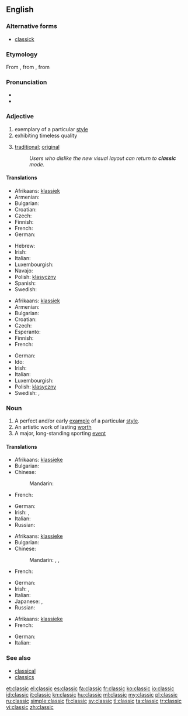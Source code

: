 ==English==

===Alternative forms===
* [[classick]] {{qualifier|obsolete}}

===Etymology===
From {{etyl|fr|en}} {{term|classique||lang=fr}}, from {{etyl|la|en}} {{term|classicus||lang=la|relating to the classes of Roman citizenry, especially the highest}}, from {{term|classis||lang=la}}

===Pronunciation===
* {{IPA|/ˈklæsɪk/}}
* {{rhymes|æsɪk}}

===Adjective===
{{en-adj}}

# exemplary of a particular [[style]]
# exhibiting timeless quality
# {{euphemistic}} [[traditional]]; [[original]]
#: ''Users who dislike the new visual layout can return to '''classic''' mode.''

====Translations====
{{trans-top|exemplary of a particular style}}
* Afrikaans: [[klassiek]]
* Armenian: {{t|hy|դասական|tr=dasakan}}
* Bulgarian: {{t|bg|класически}}
* Croatian: {{t+|hr|klasičan|alt=klàsičan}}
* Czech: {{t|cs|klasický|m}}
* Finnish: {{t+|fi|klassinen}}
* French: {{t+|fr|classique|m|f}}
* German: {{t+|de|klassisch}}
{{trans-mid}}
* Hebrew: {{t|he|קלאסי|m|tr=klasi}}
* Irish: {{t|ga|clasaiceach}}
* Italian: {{t+|it|classico}}
* Luxembourgish: {{t|lb|klassesch}}
* Navajo: {{tø|nv|wódáanii}}
* Polish: [[klasyczny]] {{m}}
* Spanish: {{t|es|clásico}}
* Swedish: {{t+|sv|klassisk}}
{{trans-bottom}}

{{trans-top|exhibiting timeless quality}}
* Afrikaans: [[klassiek]]
* Armenian: {{t|hy|դասական|tr=dasakan}}
* Bulgarian: {{t|bg|класически}}
* Croatian: {{t+|hr|klasičan|alt=klàsičan}}
* Czech: {{t|cs|klasický|m}}
* Esperanto: {{t-|eo|klasika|xs=Esperanto}}
* Finnish: {{t-|fi|klassikko}}
* French: {{t+|fr|classique|m|f}}
{{trans-mid}}
* German: {{t+|de|klassisch}}
* Ido: {{t+|io|klasika|xs=Ido}}
* Irish: {{t|ga|clasaiceach}}
* Italian: {{t+|it|classico}}
* Luxembourgish: {{t|lb|klassesch}}
* Polish: [[klasyczny]] {{m}}
* Swedish: {{t|sv|tidlös}},  {{t+|sv|klassisk}}
{{trans-bottom}}

===Noun===
{{en-noun}}

# A perfect and/or early [[example]] of a particular [[style]].
# An artistic work of lasting [[worth]]
# A major, long-standing sporting [[event]]

====Translations====
{{trans-top|example}}
* Afrikaans: [[klassieke]]
* Bulgarian: {{t+|bg|образец|m}}
* Chinese:
*: Mandarin: {{t|zh|典型|tr=diǎnxíng|sc=Hani}}
* French: {{t+|fr|classique|m}}
{{trans-mid}}
* German: {{t+|de|Klassiker|m}}
* Irish: {{t|ga|clasaic|f}}, {{t|ga|clasaiceach|m}}
* Italian: {{t+|it|classico|m}}
* Russian: {{t|ru|образец|m|tr=obrazéc|sc=Cyrl}}
{{trans-bottom}}

{{trans-top|lasting work}}
* Afrikaans: [[klassieke]]
* Bulgarian: {{t|bg|класика|f}}
* Chinese:
*: Mandarin: {{t|zh|經典|sc=Hani}}, {{t|zh|经典|tr=jīngdiǎn|sc=Hani}}, {{t|zh|名著|tr=míngzhù|sc=Hani}}
* French: {{t+|fr|classique|m}}
{{trans-mid}}
* German: {{t+|de|Klassiker|m}}
* Irish: {{t|ga|clasaic|f}}, {{t|ga|clasaiceach|m}}
* Italian: {{t+|it|classico|m}}
* Japanese: {{t|ja|クラシック|tr=kurasshiku|sc=Jpan}}, {{t|ja|古典|tr=こてん, koten|sc=Jpan}}
* Russian: {{t|ru|классика|f|tr=klássika|sc=Cyrl}}
{{trans-bottom}}

{{trans-top|event}}
* Afrikaans: [[klassieke]]
* French: {{t+|fr|classique|m}}
{{trans-mid}}
* German: {{t+|de|Klassiker|m}}
* Italian: {{t+|it|classico|m}}
{{trans-bottom}}

===See also===
* [[classical]]
* [[classics]]

[[et:classic]]
[[el:classic]]
[[es:classic]]
[[fa:classic]]
[[fr:classic]]
[[ko:classic]]
[[io:classic]]
[[id:classic]]
[[it:classic]]
[[kn:classic]]
[[hu:classic]]
[[ml:classic]]
[[my:classic]]
[[pl:classic]]
[[ru:classic]]
[[simple:classic]]
[[fi:classic]]
[[sv:classic]]
[[tl:classic]]
[[ta:classic]]
[[tr:classic]]
[[vi:classic]]
[[zh:classic]]